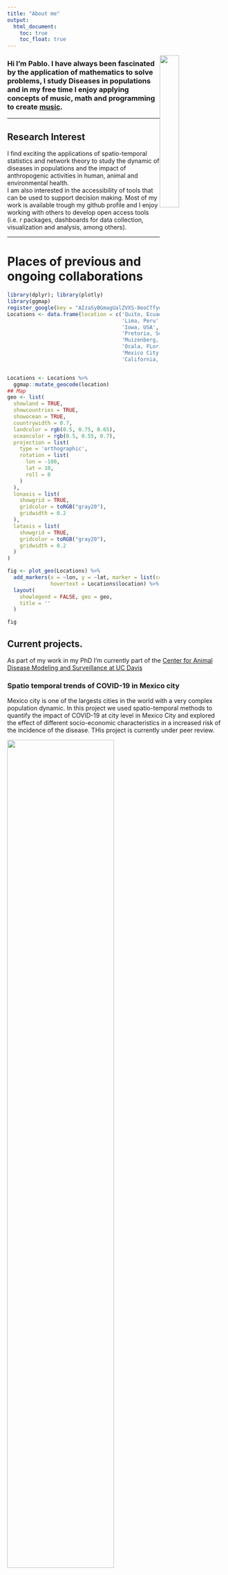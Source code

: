 ```yaml
---
title: "About me"
output:
  html_document:
    toc: true
    toc_float: true
---
```


<p>
<img src ="Images/Headshot.png" style="width:30%;float:right">

<h3>Hi I'm Pablo. I have always been fascinated by the application of mathematics to solve problems, I study Diseases in populations and in my free time I enjoy applying concepts of music, math and programming to create [music](https://linktr.ee/synthesaurio).</h3>
</p>

  
  
  
  

________________________


## Research Interest

I find exciting the applications of spatio-temporal statistics and network theory to study the dynamic of diseases in populations and the impact of anthropogenic activities in human, animal and environmental health.  
I am also interested in the accessibility of tools that can be used to support decision making. Most of my work is available trough my github profile and I enjoy working with others to develop open access tools (i.e. r packages, dashboards for data collection, visualization and analysis, among others). 

________________________

# Places of previous and ongoing collaborations

```r
library(dplyr); library(plotly)
library(ggmap)
register_google(key = "AIzaSyBGmagUalZVXS-8eoCTfyoGYm_m6AxcEt8", write = TRUE)
Locations <- data.frame(location = c('Quito, Ecuador', 
                                     'Lima, Peru',
                                     'Iowa, USA',
                                     'Pretoria, South Africa',
                                     'Muizenberg, South Africa', 
                                     'Ocala, FLorida, USA',
                                     'Mexico City, Mexico', 'Monterrey, Nuevo Leon, Mexico',
                                     'California, USA'))


Locations <- Locations %>%
  ggmap::mutate_geocode(location)
## Map
geo <- list(
  showland = TRUE,
  showcountries = TRUE,
  showocean = TRUE,
  countrywidth = 0.7,
  landcolor = rgb(0.5, 0.75, 0.65),
  oceancolor = rgb(0.5, 0.55, 0.7),
  projection = list(
    type = 'orthographic',
    rotation = list(
      lon = -100,
      lat = 10,
      roll = 0
    )
  ),
  lonaxis = list(
    showgrid = TRUE,
    gridcolor = toRGB("gray20"),
    gridwidth = 0.2
  ),
  lataxis = list(
    showgrid = TRUE,
    gridcolor = toRGB("gray20"),
    gridwidth = 0.2
  )
)

fig <- plot_geo(Locations) %>% 
  add_markers(x = ~lon, y = ~lat, marker = list(color = "red"),
              hovertext = Locations$location) %>% 
  layout(
    showlegend = FALSE, geo = geo,
    title = ''
  )

fig
```

## Current projects.

As part of my work in my PhD I'm currently part of the [Center for Animal Disease Modeling and Surveillance at UC Davis](https://cadms.vetmed.ucdavis.edu/)  
  
  
### Spatio temporal trends of COVID-19 in Mexico city
  
Mexico city is one of the largests cities in the world with a very complex population dynamic. In this project we used spatio-temporal methods to quantify the impact of COVID-19 at city level in Mexico City and explored the effect of different socio-economic characteristics in a increased risk of the incidence of the disease. THis project is currently under peer review.  

<img src="Images/COVIDMx.png" style="width:70%" align="center">
  
  
### The impact of PRRS in the swine industry

Porcine reproductive and respiratory syndrome is a disease that affects the swine industry and has been a challenge to control in north america. In this project we developed a intra farm agent based model to estimate the effect of interventions to reduce the impact of the disease.   

<img src="Images/PRRS_Model.png" style="width:70%" align="center">


### Foot and mouth disease modeling in Ecuador.  
Foot and mouth disease(FMD) is a viral disease that affects cloven hoofed animals such as cows, pigs, sheep, among other domestic and wildlife ruminants. The importance of the disease is in the economic impact for affected countries. There has been great advances towards the eradication of the disease in South America in the last couple of years. Ecuador is in the last phase of eradication and the veterinary services is working hard on the eradication program. In this project in collaboration with AGROCALIDAD and PANAFTOSA, we apply tools from network theory and geostatistics to to develop tools that inform decision making.  
  
<img src="Images/Ecuador.jpeg" style="width:50%" align="center">

________________________

## Other Side Quests.

### Consulting 

Since 2018, I also collaborate as consultant for the Veterinary Center for Clinical Trials of the Veterinary Teaching Hospital of UC Davis. As part of my work there I assist on study design, sample size estimation and data analysis. You can [book me](https://www.picktime.com/6b6b1cbf-8f49-47a6-9a39-65573880dd13) trough my department website 

### Development of web applications.
  
I am interested in the development of applications to make more accessible research and analysis of information. In the past I've developed applications for data collection, risk assessment, and visualization of complex data.


<img src="Images/Sidequests/NM_Dashboard.png" style="width:300px;"><img src="Images/Sidequests/RA_Dashboard.png" style="width:300px;"><img src="Images/Sidequests/SNA_SA_Dashboard.png" style="width:300px;">

________________________



## Previous projects

### Testing and Vaccination to reduce the impact of COVID 19 in nursery homes. 

Residents of long-term care facilities have experienced a disproportionate burden of the COVID-19 pandemic. In this project we use Agent based modeling to explore the interventions such as testing and vaccination in reducing the impact of COVID-19 outbreaks in nursery homes. Pre print for this project can be found in this [Link](https://www.medrxiv.org/content/10.1101/2021.03.22.21254125v1)

<img src="Images/COVIDNH/COVIDNHSchematics.png" style="width:50%" align="center">


### Classical Swine Fever in Peru.
Classical Swine Fever is a viral disease that affects the swine industry. In Peru, the disease is endemic and there is a current vaccination program. We applied methodologies from network theory and regression analysis to investigate the asociation of the incidence of the disaese with socio economic factors and the networ structure, and evaluate the vaccination program.  
  
<img src="Images/Peru.jpg" style="width:30%" align="center">

________________________



